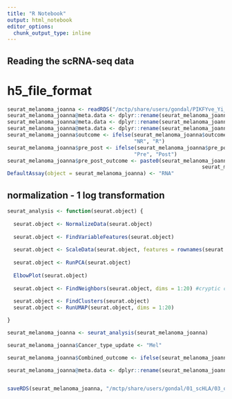 ```yaml
---
title: "R Notebook"
output: html_notebook
editor_options: 
  chunk_output_type: inline
---
```



## Reading the scRNA-seq data
# h5_file_format
```r
seurat_melanoma_joanna <- readRDS("/mctp/share/users/gondal/PIKFYve_Yi_sc/01_input/Melanoma_Joanna/Malignant_cells.rds")
seurat_melanoma_joanna@meta.data <- dplyr::rename(seurat_melanoma_joanna@meta.data , c(outcome = Response) )
seurat_melanoma_joanna@meta.data <- dplyr::rename(seurat_melanoma_joanna@meta.data , c(sample_id = sample_ID) )
seurat_melanoma_joanna@meta.data <- dplyr::rename(seurat_melanoma_joanna@meta.data , c(pre_post = Timepoint) )
seurat_melanoma_joanna$outcome <- ifelse(seurat_melanoma_joanna$outcome == "NonResponders", 
                                         "NR", "R")
seurat_melanoma_joanna$pre_post <- ifelse(seurat_melanoma_joanna$pre_post == "BT", 
                                         "Pre", "Post")
seurat_melanoma_joanna$pre_post_outcome <- paste0(seurat_melanoma_joanna$pre_post, "_",
                                                               seurat_melanoma_joanna$outcome)
DefaultAssay(object = seurat_melanoma_joanna) <- "RNA"
```


## normalization - 1 log transformation
```r
seurat_analysis <- function(seurat.object) {
  
  seurat.object <- NormalizeData(seurat.object)
  
  seurat.object <- FindVariableFeatures(seurat.object)
  
  seurat.object <- ScaleData(seurat.object, features = rownames(seurat.object))
  
  seurat.object <- RunPCA(seurat.object)
  
  ElbowPlot(seurat.object)
  
  seurat.object <- FindNeighbors(seurat.object, dims = 1:20) #cryptic cluster with 10
  
  seurat.object <- FindClusters(seurat.object)
  seurat.object <- RunUMAP(seurat.object, dims = 1:20)

}

seurat_melanoma_joanna <- seurat_analysis(seurat_melanoma_joanna)

seurat_melanoma_joanna$Cancer_type_update <- "Mel"

seurat_melanoma_joanna$Combined_outcome <- ifelse(seurat_melanoma_joanna$outcome == "R", "Favourable", "Unfavourable")

seurat_melanoma_joanna@meta.data <- dplyr::rename(seurat_melanoma_joanna@meta.data , c(Outcome = outcome) )


saveRDS(seurat_melanoma_joanna, "/mctp/share/users/gondal/01_scHLA/03_output/ICI_Combined/version_04_02_01_23/seurat_melanoma_joanna.RDS")
```


